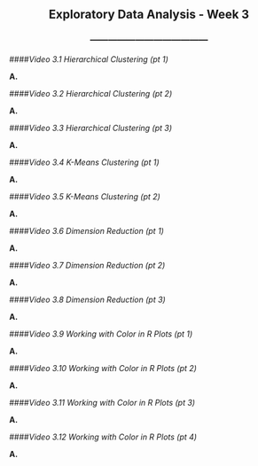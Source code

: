 <center> <h2>Exploratory Data Analysis - Week 3</h2> </center>
<center> <h3>---------------------------------------</h3> </center>

####*Video 3.1 Hierarchical Clustering (pt 1)*

**A. **

####*Video 3.2 Hierarchical Clustering (pt 2)*

**A. **

####*Video 3.3 Hierarchical Clustering (pt 3)*

**A. **

####*Video 3.4 K-Means Clustering (pt 1)*

**A. **

####*Video 3.5 K-Means Clustering (pt 2)*

**A. **

####*Video 3.6 Dimension Reduction (pt 1)*

**A. **

####*Video 3.7 Dimension Reduction (pt 2)*

**A. **

####*Video 3.8 Dimension Reduction (pt 3)*

**A. **

####*Video 3.9 Working with Color in R Plots (pt 1)*

**A. **

####*Video 3.10 Working with Color in R Plots (pt 2)*

**A. **

####*Video 3.11 Working with Color in R Plots (pt 3)*

**A. **

####*Video 3.12 Working with Color in R Plots (pt 4)*

**A. **
